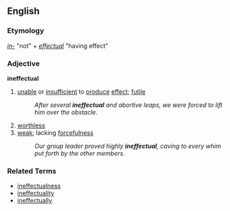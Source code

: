 ==English==
=== Etymology ===
''[[in-]]'' "not" + ''[[effectual]]'' "having effect"

=== Adjective ===
'''ineffectual'''
# [[unable]] or [[insufficient]] to [[produce]] [[effect]]; [[futile]]
#: ''After several '''ineffectual''' and abortive leaps, we were forced to lift him over the obstacle.''
# [[worthless]]
# [[weak]]; lacking [[forcefulness]]
#: ''Our group leader proved highly '''ineffectual''', caving to every whim put forth by the other members.''

=== Related Terms ===
*[[ineffectualness]]
*[[ineffectuality]]
*[[ineffectually]]